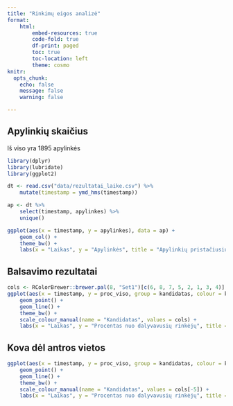 ```yaml
---
title: "Rinkimų eigos analizė"
format: 
    html:
        embed-resources: true
        code-fold: true
        df-print: paged
        toc: true
        toc-location: left
        theme: cosmo
knitr: 
  opts_chunk: 
    echo: false
    message: false
    warning: false

---
```


## Apylinkių skaičius

Iš viso yra 1895 apylinkės

```r
library(dplyr)
library(lubridate)
library(ggplot2)

dt <- read.csv("data/rezultatai_laike.csv") %>%
    mutate(timestamp = ymd_hms(timestamp))

ap <- dt %>%
    select(timestamp, apylinkes) %>%
    unique()

ggplot(aes(x = timestamp, y = apylinkes), data = ap) +
    geom_col() +
    theme_bw() +
    labs(x = "Laikas", y = "Apylinkės", title = "Apylinkių pristačiusių duomenis skaičius")
```

## Balsavimo rezultatai

```r
cols <- RColorBrewer::brewer.pal(8, "Set1")[c(6, 8, 7, 5, 2, 1, 3, 4)]
ggplot(aes(x = timestamp, y = proc_viso, group = kandidatas, colour = kandidatas), data = dt) +
    geom_point() +
    geom_line() +
    theme_bw() +
    scale_colour_manual(name = "Kandidatas", values = cols) +
    labs(x = "Laikas", y = "Procentas nuo dalyvavusių rinkėjų", title = "Balsavimo rezultatų kitimas laike")
```

## Kova dėl antros vietos

```r
ggplot(aes(x = timestamp, y = proc_viso, group = kandidatas, colour = kandidatas), data = dt %>% filter(kandidatas != "Gitanas NAUSĖDA")) +
    geom_point() +
    geom_line() +
    theme_bw() +
    scale_colour_manual(name = "Kandidatas", values = cols[-5]) +
    labs(x = "Laikas", y = "Procentas nuo dalyvavusių rinkėjų", title = "Balsavimo rezultatų kitimas laike, Nausėdos konkurentai")
```
